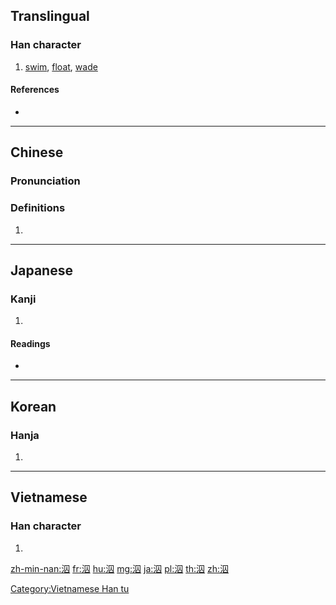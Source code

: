 {{character info/new}}
==Translingual==

===Han character===
{{Han char|rn=85|rad=水|as=05|sn=8|four=36100|canj=EWO|ids=⿰氵囚}}

# [[swim]], [[float]], [[wade]]

====References====
* {{Han ref|kx=0615.080|dkj=17270|dj=1009.060|hdz=31587.020|uh=6CC5|ud=27845|bh=AA73|bd=43635}}

----

==Chinese==
{{zh-forms}}

===Pronunciation===
{{zh-pron
|m=qiú,yōu
|c=cau4
|mc=y
|oc=y
|ma=
|cat=v
}}

===Definitions===
{{zh-hanzi}}

# {{rfdef|lang=zh}}

----

==Japanese==

===Kanji===
{{ja-kanji|grade=|rs=水05}}

# {{defn|lang=ja|sort=水05}}

====Readings====
* {{ja-readings|on=[[しゅう]] (shū)|kun=[[およぐ]] (oyogu)}}

----

==Korean==

===Hanja===
{{ko-hanja|hangeul=쉬|eumhun=|rv=swi|mr=swi|y=swi}}

# {{defn|lang=ko|sort=水05}}

----

==Vietnamese==

===Han character===
{{vi-readings|rs=水05| hanviet = tù}}

# {{defn|lang=vi|sort=水05}}

[[Category:Vietnamese Han tu]]

[[zh-min-nan:泅]]
[[fr:泅]]
[[hu:泅]]
[[mg:泅]]
[[ja:泅]]
[[pl:泅]]
[[th:泅]]
[[zh:泅]]